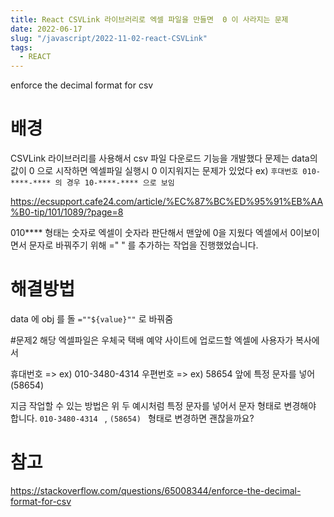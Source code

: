```yaml
---
title: React CSVLink 라이브러리로 엑셀 파일을 만들면  0 이 사라지는 문제
date: 2022-06-17
slug: "/javascript/2022-11-02-react-CSVLink"
tags:
  - REACT
---
```


enforce the decimal format for csv
# 배경
CSVLink 라이브러리를 사용해서 csv 파일 다운로드 기능을 개발했다
문제는 data의 값이 0 으로 시작하면 엑셀파일 실행시 0 이지워지는 문제가 있었다
ex) `후대번호 010-****-**** 의 경우 10-****-**** 으로 보임`

https://ecsupport.cafe24.com/article/%EC%87%BC%ED%95%91%EB%AA%B0-tip/101/1089/?page=8


010**** 형태는 숫자로 엑셀이 숫자라 판단해서 맨앞에 0을 지웠다
엑셀에서 0이보이면서 문자로 바꿔주기 위해 =" " 를 추가하는 작업을 진행했었습니다.


# 해결방법
data 에 obj 를 돌
`=""${value}""` 로 바꿔줌

#문제2
해당 엑셀파일은 우체국 택배 예약 사이트에 업로드할 엑셀에 사용자가 복사에서

휴대번호 => ex) 010-3480-4314
우편번호  => ex) 58654 앞에 특정 문자를 넣어   (58654)

지금 작업할 수 있는 방법은
위 두 예시처럼 특정 문자를 넣어서
문자 형태로 변경해야 합니다.
`010-3480-4314 ` , `(58654) ` 형태로 변경하면 괜찮을까요?

# 참고

https://stackoverflow.com/questions/65008344/enforce-the-decimal-format-for-csv